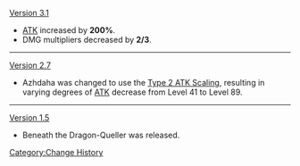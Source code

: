 [[Version 3.1]]
* [[ATK]] increased by '''200%'''.
* DMG multipliers decreased by '''2/3'''.
----
[[Version 2.7]]
* Azhdaha was changed to use the [[Level Scaling/Enemy#ATK Level Scaling|Type 2 ATK Scaling]], resulting in varying degrees of [[ATK]] decrease from Level 41 to Level 89.
----
[[Version 1.5]]
* Beneath the Dragon-Queller was released.
<noinclude>[[Category:Change History]]</noinclude>